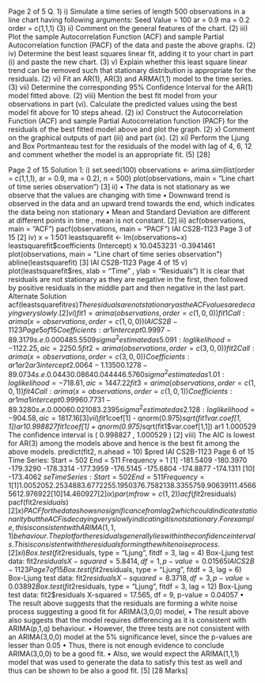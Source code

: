 Page 2 of 5
Q. 1)
i) Simulate a time series of length 500 observations in a line chart having following arguments:
Seed Value = 100
ar = 0.9
ma = 0.2
order = c(1,1,1)
(3)
ii) Comment on the general features of the chart.
(2)
iii) Plot the sample Autocorrelation Function (ACF) and sample Partial Autocorrelation function (PACF) of the data and paste the above graphs.
(2)
iv) Determine the best least squares linear fit, adding it to your chart in part (i) and paste the new chart.
(3)
v) Explain whether this least square linear trend can be removed such that stationary distribution is appropriate for the residuals.
(2)
vi) Fit an AR(1), AR(3) and ARMA(1,1) model to the time series.
(3)
vii) Determine the corresponding 95% Confidence Interval for the AR(1) model fitted above.
(2)
viii) Mention the best fit model from your observations in part (vi). Calculate the predicted values using the best model fit above for 10 steps ahead.
(2)
ix) Construct the Autocorrelation Function (ACF) and sample Partial Autocorrelation function (PACF) for the residuals of the best fitted model above and plot the graph.
(2)
x) Comment on the graphical outputs of part (iii) and part (ix).
(2)
xi) Perform the Ljung and Box Portmanteau test for the residuals of the model with lag of 4, 6, 12 and comment whether the model is an appropriate fit.
(5)
[28]

Page 2 of 15
Solution 1:
i) set.seed(100) observations <- arima.sim(list(order = c(1,1,1), ar = 0.9, ma = 0.2), n = 500) plot(observations, main = "Line chart of time series observation")
[3]
ii)
• The data is not stationary as we observe that the values are changing with time
• Downward trend is observed in the data and an upward trend towards the end, which indicates the data being non stationary
• Mean and Standard Deviation are different at different points in time , mean is not constant.
[2]
iii) acf(observations, main = "ACF")
pacf(observations, main = "PACF")
IAI CS2B-1123
Page 3 of 15
[2]
iv) x = 1:501 leastsquarefit <- lm(observations~x) leastsquarefit$coefficients (Intercept) x 10.0453231 -0.3941461 plot(observations, main = "Line chart of time series observation") abline(leastsquarefit)
[3]
IAI CS2B-1123
Page 4 of 15
v) plot(leastsquarefit$res, xlab = "Time" , ylab = "Residuals")
It is clear that residuals are not stationary as they are negative in the first, then followed by positive residuals in the middle part and then negative in the last part.
Alternate Solution acf(leastsquarefit$res)
The residuals are not stationary as the ACF values are decaying very slowly.
[2]
vi) fit1 = arima(observations, order= c(1,0,0)) fit1 Call: arima(x = observations, order = c(1, 0, 0))
IAI CS2B-1123
Page 5 of 15
Coefficients: ar1 intercept 0.9997 -89.3179 s.e. 0.0004 85.5509 sigma^2 estimated as 5.091: log likelihood = -1122.25, aic = 2250.5
fit2 = arima(observations, order= c(3,0,0)) fit2 Call: arima(x = observations, order = c(3, 0, 0)) Coefficients: ar1 ar2 ar3 intercept 2.0064 -1.1350 0.1278 -89.0734 s.e. 0.0443 0.0864 0.0444 46.5760 sigma^2 estimated as 1.01: log likelihood = -718.61, aic = 1447.22
fit3 = arima(observations, order= c(1,0,1)) fit4 Call: arima(x = observations, order = c(1, 0, 1)) Coefficients: ar1 ma1 intercept 0.9996 0.7731 -89.3280 s.e. 0.0006 0.0210 83.2395 sigma^2 estimated as 2.128: log likelihood = -904.58, aic = 1817.16
[3]
vii) fit1$coef[1] - qnorm(0.975)*sqrt(fit1$var.coef[1,1]) ar1 0.998827 fit1$coef[1] + qnorm(0.975)*sqrt(fit1$var.coef[1,1]) ar1 1.000529
The confidence interval is ( 0.998827 , 1.000529 )
[2]
viii)
The AIC is lowest for AR(3) among the models above and hence is the best fit among the above models. predict(fit2, n.ahead = 10) $pred
IAI CS2B-1123
Page 6 of 15
Time Series: Start = 502 End = 511 Frequency = 1 [1] -181.5409 -180.3970 -179.3290 -178.3314 -177.3959 -176.5145 -175.6804 -174.8877 -174.1311 [10] -173.4062 $se Time Series: Start = 502 End = 511 Frequency = 1 [1] 1.005205 2.253488 3.677225 5.195037 6.758213 8.335575 9.906391 11.456656 12.976922 [10] 14.460927
[2]
ix) par(mfrow = c(1,2)) acf(fit2$residuals) pacf(fit2$residuals)
[2]
x)
PACF for the data shows no significance from lag 2 which could indicate stationarity but the ACF is decaying very slowly indicating it is not stationary. For example, this is consistent with ARIMA (1,1,1) behaviour.
The plot for the residuals generally lies within the confidence intervals. This is consistent with the residuals forming the white noise process.
[2]
xi) Box.test(fit2$residuals, type = "Ljung", fitdf = 3, lag = 4) Box-Ljung test data: fit2$residuals X-squared = 5.8414, df = 1, p-value = 0.01565
IAI CS2B-1123
Page 7 of 15
Box.test(fit2$residuals, type = "Ljung", fitdf = 3, lag = 6) Box-Ljung test data: fit2$residuals X-squared = 8.3718, df = 3, p-value = 0.03892 Box.test(fit2$residuals, type = "Ljung", fitdf = 3, lag = 12) Box-Ljung test data: fit2$residuals X-squared = 17.565, df = 9, p-value = 0.04057
• The result above suggests that the residuals are forming a white noise process suggesting a good fit for ARIMA(3,0,0) model,
• The result above also suggests that the model requires differencing as it is consistent with ARIMA(p,1,q) behaviour.
• However, the three tests are not consistent with an ARIMA(3,0,0) model at the 5% significance level, since the p-values are lesser than 0.05
• Thus, there is not enough evidence to conclude ARIMA(3,0,0) to be a good fit.
• Also, we would expect the ARIMA(1,1,1) model that was used to generate the data to satisfy this test as well and thus can be shown to be also a good fit.
[5]
[28 Marks]
